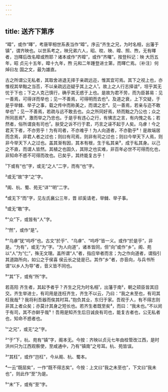 ```yaml
---
---
---
```

title: 送齐下第序
---







“暭”，或作“曎”，考唐宰相世系表当作“暭”。序云“齐生之兄，为时名相，出藩于镇”，谓齐映也。以世系考之，映兄弟六人，昭、旼、映、暭、照、煦，无有曎者，岂曎后改名暭或煦耶？诸本或作“齐暭”，或作“齐曙”。按登科记：映 大历五年，昭 贞元十五年，暭十九年，煦 元和二年踵登进士第，而曎亡焉。〔补注〕何焯曰左 国之文，最为雄直。

古之所谓公无私者，其取舍进退无择于亲疏远迩，惟其宜可焉。其下之视上也，亦惟视其举黜之当否，不以亲疏远迩疑乎其上之人¹。故上之人行志择谊²，坦乎其无忧于下也；下之人克己慎行，确乎其无惑于上也。是故为君不劳，而为臣甚易：见一善焉，可得详而举也；见一不善焉，可得明而去也³。及道之衰，上下交疑，于是乎举雠、举子之事，载之传中而称美之，而谓之忠⁴。见一善焉，若亲与迩不敢举也⁵；见一不善焉，若疏与远不敢去也。众之所同好焉，矫而黜之乃公也；众之所同恶焉⁶，激而举之乃忠也。于是乎有违心之行，有怫志之言，有内愧之名；若然者，俗所谓良有司也⁷。肤受之诉不行于君，巧言之诬不起于人矣。乌虖！今之君天下者，不亦劳乎！为有司者，不亦难乎！为人向道者，不亦勤乎⁸！是故端居而念焉，非君人者之过也；则曰有司焉，则非有司之过也；则曰今举天下人焉，则非今举天下人之过也。盖其渐有因，其本有根，生于私其亲⁹，成于私其身。以己之不直，而谓人皆然。其植之也固久，其除之也实难，非百年必世不可得而化也，非知命不惑不可得而改也。已矣乎，其终能复古乎！

¹下或有“也”字，或无“之人”二字，而有“也”字。

²或无“故”字“之”字。

³阁、杭、蜀、苑无“详”“明”二字。

⁴或无下“而”字，见左氏襄公三年，晋 祁奚请老，举雠、举子事。

⁵或无“敢”字。

⁶“众”下，或皆有“人”字。

⁷“然”，或作“是”。

⁸“乌虖”犹“呜呼”也。古文“於乎”、“乌虖”、“呜呼”皆一义。或作“於是乎”，非是。“为有”，或无“为”字。“为人向道”，诸本皆同，但“向”或作“乡”。阁、苑以“人”为“仁”，殊无文理。盖所谓“人”者，指应举者而言；为之作向道者，谓指引其道路所向，如公之于侯喜 侯云长之徒是已。其作“乡”者，亦音向，与兵书所谓“以乡人为导”者，音义皆不同也。

⁹“其”下，或有“所”字。

若高阳 齐生者，其起予者乎？齐生之兄为时名相¹，出藩于南²，朝之硕臣皆其旧交。齐生举进士，有司用是连枉齐生，齐生不以云，乃曰：“我之未至也，有司其枉我哉³？我将利吾器而俟其时耳。”抱负其业，东归于家。吾观于人，有不得志则非其上者众矣；亦莫计其身之短长也。若齐生者既至矣⁴，而曰：“我未也。”不以闵于有司，其不亦鲜乎哉⁵！吾用是知齐生后日诚良有司也，能复古者也，公无私者也，知命不惑者也。

¹“之兄”，或无“之”字。

²“于”下，杭、苑有“镇”字，阁本无。今按：齐映以贞元七年由桂管改江西，是时洪州只为江西观察使，至咸通中，乃有“镇南”之号耳。杭、苑皆误。

³“其枉”，或作“岂枉”，今从阁、杭、蜀本。

⁴一云“既屈矣”，一作“既不得志矣”。今按：上文曰“我之未至也”，下文曰“我未也”，则此作“至”为是。

⁵“未”下，或有“至”字。